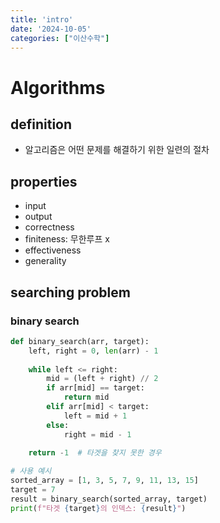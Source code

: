 ```yaml
---
title: 'intro'
date: '2024-10-05'
categories: ["이산수학"]
---
```


# Algorithms
## definition
- 알고리즘은 어떤 문제를 해결하기 위한 일련의 절차

## properties
- input
- output
- correctness 
- finiteness: 무한루프 x
- effectiveness
- generality

## searching problem
### binary search
```python
def binary_search(arr, target):
    left, right = 0, len(arr) - 1
    
    while left <= right:
        mid = (left + right) // 2
        if arr[mid] == target:
            return mid
        elif arr[mid] < target:
            left = mid + 1
        else:
            right = mid - 1
    
    return -1  # 타겟을 찾지 못한 경우

# 사용 예시
sorted_array = [1, 3, 5, 7, 9, 11, 13, 15]
target = 7
result = binary_search(sorted_array, target)
print(f"타겟 {target}의 인덱스: {result}")
```
